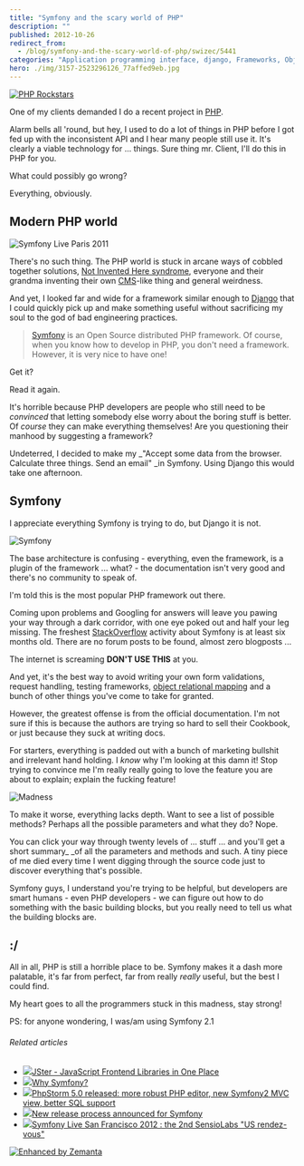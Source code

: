 ```yaml
---
title: "Symfony and the scary world of PHP"
description: ""
published: 2012-10-26
redirect_from:
  - /blog/symfony-and-the-scary-world-of-php/swizec/5441
categories: "Application programming interface, django, Frameworks, Object-relational mapping, Open source, PHP, Symfony, Uncategorized"
hero: ./img/3157-2523296126_77affed9eb.jpg
---
```


[![PHP Rockstars](./img/3157-2523296126_77affed9eb.jpg "PHP Rockstars")](http://www.flickr.com/photos/23889540@N00/2523296126)

One of my clients demanded I do a recent project in [PHP](http://www.php.net "PHP").

Alarm bells all 'round, but hey, I used to do a lot of things in PHP before I got fed up with the inconsistent API and I hear many people still use it. It's clearly a viable technology for ... things. Sure thing mr. Client, I'll do this in PHP for you.

What could possibly go wrong?

Everything, obviously.

## Modern PHP world

![Symfony Live Paris 2011](./img/5221-5602898882_f49d02dac8_m.jpg "Symfony Live Paris 2011")

There's no such thing. The PHP world is stuck in arcane ways of cobbled together solutions, [Not Invented Here syndrome](http://en.wikipedia.org/wiki/Not_Invented_Here "Not Invented Here"), everyone and their grandma inventing their own [CMS](http://en.wikipedia.org/wiki/Content_management_system "Content management system")-like thing and general weirdness.

And yet, I looked far and wide for a framework similar enough to [Django](http://www.djangoproject.com "Django (Web framework)") that I could quickly pick up and make something useful without sacrificing my soul to the god of bad engineering practices.

> [Symfony](http://symfony.com/ "Symfony") is an Open Source distributed PHP framework. Of course, when you know how to develop in PHP, you don't need a framework. However, it is very nice to have one!

Get it?

Read it again.

It's horrible because PHP developers are people who still need to be _convinced_ that letting somebody else worry about the boring stuff is better. Of _course_ they can make everything themselves! Are you questioning their manhood by suggesting a framework?

Undeterred, I decided to make my \_"Accept some data from the browser. Calculate three things. Send an email" \_in Symfony. Using Django this would take one afternoon.

## Symfony

I appreciate everything Symfony is trying to do, but Django it is not.

![Symfony](https://upload.wikimedia.org/wikipedia/commons/thumb/9/92/Symfony_project.png/300px-Symfony_project.png "Symfony")

The base architecture is confusing - everything, even the framework, is a plugin of the framework ... what? - the documentation isn't very good and there's no community to speak of.

I'm told this is the most popular PHP framework out there.

Coming upon problems and Googling for answers will leave you pawing your way through a dark corridor, with one eye poked out and half your leg missing. The freshest [StackOverflow](http://stackoverflow.com/ "Stack Overflow") activity about Symfony is at least six months old. There are no forum posts to be found, almost zero blogposts ...

The internet is screaming **DON'T USE THIS** at you.

And yet, it's the best way to avoid writing your own form validations, request handling, testing frameworks, [object relational mapping](http://en.wikipedia.org/wiki/Object-relational_mapping "Object-relational mapping") and a bunch of other things you've come to take for granted.

However, the greatest offense is from the official documentation. I'm not sure if this is because the authors are trying so hard to sell their Cookbook, or just because they suck at writing docs.

For starters, everything is padded out with a bunch of marketing bullshit and irrelevant hand holding. I _know_ why I'm looking at this damn it! Stop trying to convince me I'm really really going to love the feature you are about to explain; explain the fucking feature!

![Madness](./img/3252-2719863711_7beb503420.jpg "Madness")

To make it worse, everything lacks depth. Want to see a list of possible methods? Perhaps all the possible parameters and what they do? Nope.

You can click your way through twenty levels of ... stuff ... and you'll get a short summary\_ \_of all the parameters and methods and such. A tiny piece of me died every time I went digging through the source code just to discover everything that's possible.

Symfony guys, I understand you're trying to be helpful, but developers are smart humans - even PHP developers - we can figure out how to do something with the basic building blocks, but you really need to tell us what the building blocks are.

## :/

All in all, PHP is still a horrible place to be. Symfony makes it a dash more palatable, it's far from perfect, far from really _really_ useful, but the best I could find.

My heart goes to all the programmers stuck in this madness, stay strong!

PS: for anyone wondering, I was/am using Symfony 2.1

###### Related articles

- [![](https://i.zemanta.com/noimg_13_80_80.jpg)](http://www.nixtu.info/2012/10/jster-javascript-frontend-libraries-in.html)[JSter - JavaScript Frontend Libraries in One Place](http://www.nixtu.info/2012/10/jster-javascript-frontend-libraries-in.html)
- [![](https://i.zemanta.com/noimg_84_80_80.jpg)](http://fabien.potencier.org/article/65/why-symfony)[Why Symfony?](http://fabien.potencier.org/article/65/why-symfony)
- [![](https://i.zemanta.com/111578735_80_80.jpg)](http://blog.jetbrains.com/webide/2012/09/phpstorm-5-0-released-more-robust-php-editor-new-symfony2-mvc-view-better-sql-support/)[PhpStorm 5.0 released: more robust PHP editor, new Symfony2 MVC view, better SQL support](http://blog.jetbrains.com/webide/2012/09/phpstorm-5-0-released-more-robust-php-editor-new-symfony2-mvc-view-better-sql-support/)
- [![](https://i.zemanta.com/noimg_89_80_80.jpg)](http://www.h-online.com/open/news/item/New-release-process-announced-for-Symfony-1726061.html)[New release process announced for Symfony](http://www.h-online.com/open/news/item/New-release-process-announced-for-Symfony-1726061.html)
- [![](https://i.zemanta.com/noimg_65_80_80.jpg)](http://www.virtual-strategy.com/2012/09/15/symfony-live-san-francisco-2012-2nd-sensiolabs-us-rendez-vous)[Symfony Live San Francisco 2012 : the 2nd SensioLabs "US rendez-vous"](http://www.virtual-strategy.com/2012/09/15/symfony-live-san-francisco-2012-2nd-sensiolabs-us-rendez-vous)

[![Enhanced by Zemanta](https://img.zemanta.com/zemified_e.png?x-id=339e3e69-df10-4192-8aa3-a2b79e30b218)](http://www.zemanta.com/?px "Enhanced by Zemanta")

